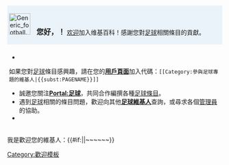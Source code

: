 <div style="width: 98%; margin: 0.2em 0; padding: 0.3em 0.3em;
background: #ebf3fa;">[[File:Generic football.png|50px]]　<big>'''您好，{{PAGENAME}}！'''</big>
[[Wikipedia:欢迎|欢迎]]加入维基百科！感謝您對[[足球]]相關條目的貢獻。</div>
<div style="width: 98%; margin: 0.2em 0; padding: 0.3em 0.3em;">
*
如果您對[[足球]]條目感興趣，請在您的'''[[user:{{PAGENAME}}|用戶頁面]]'''加入代碼：<code><nowiki>[[Category:參與足球專題的維基人|{{subst:PAGENAME}}]]</nowiki></code>
*誠邀您關注'''[[Portal:足球]]'''，共同合作編撰各種[[:Category:足球|足球條目]]。
*遇到[[足球]]相關的條目問題，歡迎向其他'''[[:Category:參與足球專題的維基人|足球維基人]]'''查詢，或尋求各個[[wikipedia:管理員|管理員]]的協助。
*
</div>
我是歡迎您的維基人：{{#if:{{{sign|}}}|{{{sign}}}|~~<includeonly>~~</includeonly><noinclude>~~</noinclude>}}
</div>
<noinclude>
[[Category:歡迎模板]]
</noinclude>